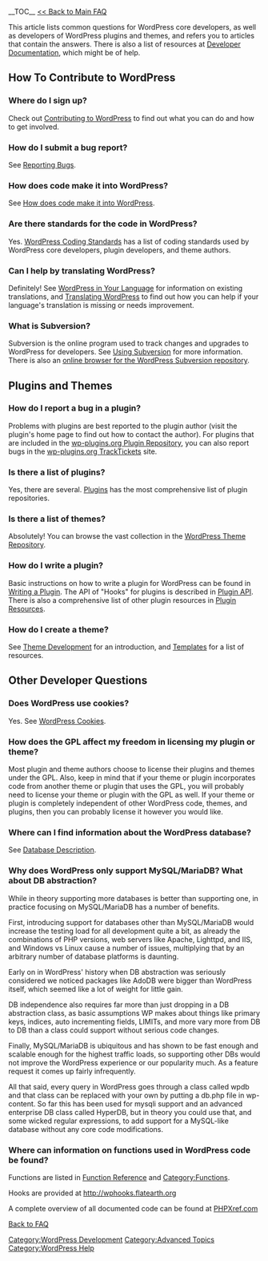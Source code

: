__TOC__
[[FAQ|<< Back to Main FAQ]]

This article lists common questions for WordPress core developers, as well as developers of WordPress plugins and themes, and refers you to articles that contain the answers. There is also a list of resources at [[Developer Documentation]], which might be of help.

==How To Contribute to WordPress==

===Where do I sign up?===

Check out [[Contributing to WordPress]] to find out what you can do and how to get involved.

===How do I submit a bug report?===

See [[Reporting Bugs]].

===How does code make it into WordPress?===
See [[How does code make it into WordPress]].

===Are there standards for the code in WordPress?===

Yes. [[WordPress Coding Standards]] has a list of coding standards used by WordPress core developers, plugin developers, and theme authors.

===Can I help by translating WordPress?===
Definitely! See [[WordPress in Your Language]] for information on existing translations, and [[Translating WordPress]] to find out how you can help if your language's translation is missing or needs improvement.

===What is Subversion?===
Subversion is the online program used to track changes and upgrades to WordPress for developers. See [[Using Subversion]] for more information. There is also an [http://trac.wordpress.org/browser/ online browser for the WordPress Subversion repository].

==Plugins and Themes==

===How do I report a bug in a plugin?===
Problems with plugins are best reported to the plugin author (visit the plugin's home page to find out how to contact the author). For plugins that are included in the [http://dev.wp-plugins.org/wiki/PluginDirectory wp-plugins.org Plugin Repository], you can also report bugs in the [http://dev.wp-plugins.org/wiki/TracTickets wp-plugins.org TrackTickets] site.

===Is there a list of plugins?===
Yes, there are several. [[Plugins]] has the most comprehensive list of plugin repositories.

===Is there a list of themes?===
Absolutely! You can browse the vast collection in the [http://wordpress.org/themes/ WordPress Theme Repository].

===How do I write a plugin?===
Basic instructions on how to write a plugin for WordPress can be found in [[Writing a Plugin]]. The API of "Hooks" for plugins is described in [[Plugin API]]. There is also a comprehensive list of other plugin resources in [[Plugin Resources]].

===How do I create a theme?===
See [[Theme Development]] for an introduction, and [[Templates]] for a list of resources.

==Other Developer Questions==

===Does WordPress use cookies?===
Yes. See [[WordPress Cookies]].

===How does the GPL affect my freedom in licensing my plugin or theme?===

Most plugin and theme authors choose to license their plugins and themes under the GPL. Also, keep in mind that if your theme or plugin incorporates code from another theme or plugin that uses the GPL, you will probably need to license your theme or plugin with the GPL as well. If your theme or plugin is completely independent of other WordPress code, themes, and plugins, then you can probably license it however you would like.

===Where can I find information about the WordPress database?===
See [[Database Description]].

===Why does WordPress only support MySQL/MariaDB? What about DB abstraction?===

While in theory supporting more databases is better than supporting one, in practice focusing on MySQL/MariaDB has a number of benefits.

First, introducing support for databases other than MySQL/MariaDB would increase the testing load for all development quite a bit, as already the combinations of PHP versions, web servers like Apache, Lighttpd, and IIS, and Windows vs Linux cause a number of issues, multiplying that by an arbitrary number of database platforms is daunting.

Early on in WordPress' history when DB abstraction was seriously considered we noticed packages like AdoDB were bigger than WordPress itself, which seemed like a lot of weight for little gain.

DB independence also requires far more than just dropping in a DB abstraction class, as basic assumptions WP makes about things like primary keys, indices, auto incrementing fields, LIMITs, and more vary more from DB to DB than a class could support without serious code changes.

Finally, MySQL/MariaDB is ubiquitous and has shown to be fast enough and scalable enough for the highest traffic loads, so supporting other DBs would not improve the WordPress experience or our popularity much. As a feature request it comes up fairly infrequently.

All that said, every query in WordPress goes through a class called wpdb and that class can be replaced with your own by putting a db.php file in wp-content. So far this has been used for mysqli support and an advanced enterprise DB class called HyperDB, but in theory you could use that, and some wicked regular expressions, to add support for a MySQL-like database without any core code modifications.

===Where can information on functions used in WordPress code be found?===
Functions are listed in [[Function Reference]] and [http://codex.wordpress.org/Category:Functions Category:Functions].

Hooks are provided at http://wphooks.flatearth.org

A complete overview of all documented code can be found at [http://phpxref.com/xref/wordpress/ PHPXref.com]

[[FAQ|Back to FAQ]]

[[Category:WordPress Development]]
[[Category:Advanced Topics]]
[[Category:WordPress Help]]